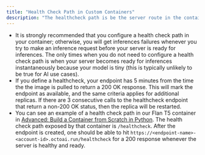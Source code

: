 ```yaml
---
title: "Health Check Path in Custom Containers"
description: "The healthcheck path is be the server route in the container that indicates when the server is ready to receive requests (i.e. when the model is done being set up and all the weights/ assets needed for inference have been loaded). "
---
```


* It is strongly recommended that you configure a health check path in your container; otherwise, you will get inferences failures whenever you try to make an inference request before your server is ready for inferences. The only times when you do not need to configure a health check path is when your server becomes ready for inferences instantaneously because your model is tiny (this is typically unlikely to be true for AI use cases).
* If you define a healthcheck, your endpoint has 5 minutes from the time the the image is pulled to return a 200 OK response. This will mark the endpoint as available, and the same criteria applies for additional replicas. If there are 3 consecutive calls to the healthcheck endpoint that return a non-200 OK status, then the replica will be restarted.
* You can see an example of a health check path in our Flan T5 container in [Advanced: Build a Container from Scratch in Python](/docs/create-custom-endpoints-from-python-code). The health check path exposed by that container is `/healthcheck`. After the endpoint is created, one should be able to hit `https://<endpoint-name>-<account-id>.octoai.run/healthcheck` for a 200 response whenever the server is healthy and ready.
